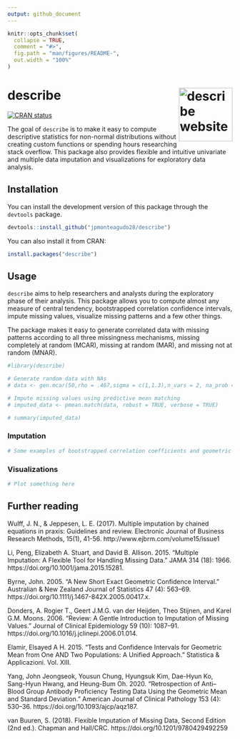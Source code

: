 ```yaml
---
output: github_document
---
```


<!-- README.md is generated from README.Rmd. Please edit that file -->

```r
knitr::opts_chunk$set(
  collapse = TRUE,
  comment = "#>",
  fig.path = "man/figures/README-",
  out.width = "100%"
)
```

# describe <a href="https://describe.jpmonteagudo.com"><img src="man/figures/logo.png" align="right" height="120" alt="describe website" /></a>

<!-- badges: start -->
[![CRAN status](https://www.r-pkg.org/badges/version/describe)](https://CRAN.R-project.org/package=describe)
<!-- badges: end -->

The goal of `describe` is to make it easy to compute descriptive statistics for non-normal distributions without creating custom functions or spending hours researching stack overflow. This package also provides flexible and intuitive univariate and multiple data imputation and visualizations for exploratory data analysis. 

## Installation

You can install the development version of this package through the `devtools` package.

``` r
devtools::install_github("jpmonteagudo28/describe")
```
You can also install it from CRAN:

```r
install.packages("describe")
```

## Usage

`describe` aims to help researchers and analysts during the exploratory phase of their analysis. This package allows you to compute almost any measure of central tendency, bootstrapped correlation confidence intervals, impute missing values, visualize missing patterns and a few other things.  

The package makes it easy to generate correlated data with missing patterns according to all three missingness mechanisms, missing completely at random (MCAR), missing at random (MAR), and missing not at random (MNAR). 

```r
#library(describe)

# Generate random data with NAs
# data <- gen.mcar(50,rho = .467,sigma = c(1,1.3),n_vars = 2, na_prob = .10)

# Impute missing values using predictive mean matching
# imputed_data <- pmean.match(data, robust = TRUE, verbose = TRUE)

# summary(imputed_data)

```

### Imputation 

```r
# Some examples of bootstrapped correlation coefficients and geometric median
```

### Visualizations

```r
# Plot something here
```

## Further reading

Wulff, J. N., & Jeppesen, L. E. (2017). Multiple imputation by chained equations in praxis: Guidelines and review. Electronic Journal of Business Research Methods, 15(1), 41-56. http://www.ejbrm.com/volume15/issue1

Li, Peng, Elizabeth A. Stuart, and David B. Allison. 2015. “Multiple Imputation: A Flexible Tool for Handling Missing Data.” JAMA 314 (18): 1966. https://doi.org/10.1001/jama.2015.15281.

Byrne, John. 2005. “A New Short Exact Geometric Confidence Interval.” Australian & New Zealand Journal of Statistics 47 (4): 563–69. https://doi.org/10.1111/j.1467-842X.2005.00417.x.

  Donders, A. Rogier T., Geert J.M.G. van der Heijden, Theo Stijnen, and Karel G.M. Moons. 2006. “Review: A Gentle Introduction to Imputation of Missing Values.” Journal of Clinical Epidemiology 59 (10): 1087–91. https://doi.org/10.1016/j.jclinepi.2006.01.014.

  Elamir, Elsayed A H. 2015. “Tests and Confidence Intervals for Geometric Mean from One AND Two Populations: A Unified Approach.” Statistica & Applicazioni. Vol. XIII.

  Yang, John Jeongseok, Yousun Chung, Hyungsuk Kim, Dae-Hyun Ko, Sang-Hyun Hwang, and Heung-Bum Oh. 2020. “Retrospection of Anti–Blood Group Antibody Proficiency Testing Data Using the Geometric Mean and Standard Deviation.” American Journal of Clinical Pathology 153 (4): 530–36. https://doi.org/10.1093/ajcp/aqz187.
  
 van Buuren, S. (2018). Flexible Imputation of Missing Data, Second Edition (2nd ed.). Chapman and Hall/CRC. https://doi.org/10.1201/9780429492259 

